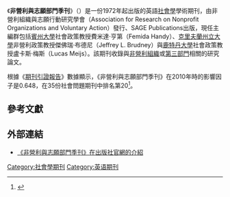 {{Infobox journal
| title = 非營利與志願部門季刊<br>Nonprofit & Voluntary Sector Quarterly
| cover = Nonprofit and Voluntary Sector Quarterly.tif
| editor = 費米達·亨第<br>傑佛瑞·布德尼<br>盧卡斯·梅斯
| discipline = [[社會學|社會學]]
| language= 英語
| former_names = 
| abbreviation = Nonprofit Volunt. Sect. Q.
| publisher = SAGE Publications
| country = 
| frequency = 雙月刊
| history = 1972年－現在
| openaccess = 
| license = 
| impact = 1.932| impact-year = 2017
| website = http://www.uk.sagepub.com/journals/Journal200775?siteId=sage-uk&prodTypes=any&q=Nonprofit+and+Voluntary+Sector+Quarterly&fs=1
| link1 = http://nvs.sagepub.com/content/current
| link1-name = 在線閱讀
| link2 = http://nvs.sagepub.com/content/by/year
| link2-name = 在線閱讀
| ISSN = 0899-7640
| eISSN = 1552-7395
| OCLC = 709956672
| LCCN = 89657278
| CODEN = NVSQEQ
}}
《'''非營利與志願部門季刊'''》（''{{lang|en|Nonprofit & Voluntary Sector Quarterly}}''）是一份1972年起出版的英語[[社會學|社會學]]學術期刊，由非營利組織與志願行動研究學會（Association for Research on Nonprofit Organizations and Voluntary Action）發行、SAGE Publications出版，現任主編群包括[[賓州大學|賓州大學]]社會政策教授費米達·亨第（Femida Handy）、[[克里夫蘭州立大學|克里夫蘭州立大學]]非營利政策教授傑佛瑞·布德尼（Jeffrey L. Brudney）與[[鹿特丹大學|鹿特丹大學]]社會政策教授盧卡斯·梅斯（Lucas Meijs）。該期刊收錄與[[非營利組織|非營利組織]]或[[第三部門|第三部門]]相關的研究論文。

根據《[[期刊引證報告|期刊引證報告]]》數據顯示，《非營利與志願部門季刊》在2010年時的影響因子是0.648，在35份社會問題期刊中排名第20<ref name=WoS>{{cite book |year=2011 |chapter=Journals Ranked by Impact: Social Issues|title=2010 Journal Citation Reports |publisher=[[湯森路透|Thomson Reuters]] |edition=Social Sciences |accessdate=2011-09-30 |language=en|work=Web of Science |postscript=.}}</ref>。

== 參考文獻 ==
{{reflist}}

== 外部連結 ==
* [http://nvs.sagepub.com/ 《非營利與志願部門季刊》在出版社官網的介紹] {{Wayback|url=http://nvs.sagepub.com/ |date=20040923234330 }} {{en}}
{{sociology-stub}}
[[Category:社會學期刊|Category:社會學期刊]]
[[Category:英语期刊|Category:英语期刊]]